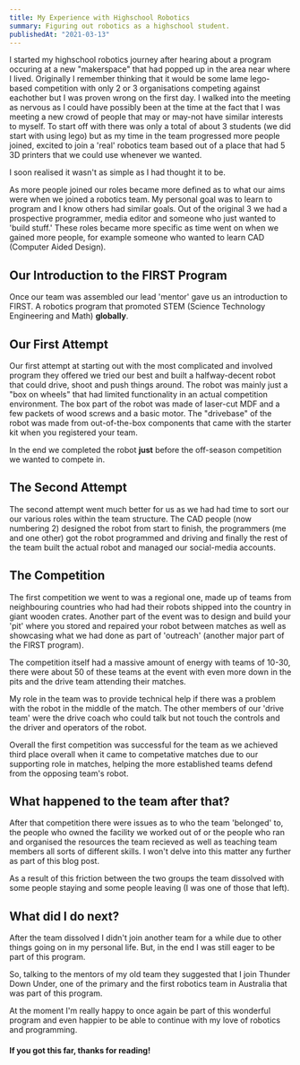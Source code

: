 ```yaml
---
title: My Experience with Highschool Robotics
summary: Figuring out robotics as a highschool student.
publishedAt: "2021-03-13"
---
```


I started my highschool robotics journey after hearing about a program occuring at a new "makerspace" that had popped up in the area near where I lived. Originally I remember thinking that it would be some lame lego-based competition with only 2 or 3 organisations competing against eachother but I was proven wrong on the first day.
I walked into the meeting as nervous as I could have possibly been at the time at the fact that I was meeting a new crowd of people that may or may-not have similar interests to myself. To start off with there was only a total of about 3 students (we did start with using lego) but as my time in the team progressed more people joined, excited to join a 'real' robotics team based out of a place that had 5 3D printers that we could use whenever we wanted.

I soon realised it wasn't as simple as I had thought it to be.

As more people joined our roles became more defined as to what our aims were when we joined a robotics team. My personal goal was to learn to program and I know others had similar goals. Out of the original 3 we had a prospective programmer, media editor and someone who just wanted to 'build stuff.' These roles became more specific as time went on when we gained more people, for example someone who wanted to learn CAD (Computer Aided Design).

## Our Introduction to the FIRST Program

Once our team was assembled our lead 'mentor' gave us an introduction to FIRST. A robotics program that promoted STEM (Science Technology Engineering and Math) **globally**.

## Our First Attempt

Our first attempt at starting out with the most complicated and involved program they offered we tried our best and built a halfway-decent robot that could drive, shoot and push things around. The robot was mainly just a "box on wheels" that had limited functionality in an actual competition environment. The box part of the robot was made of laser-cut MDF and a few packets of wood screws and a basic motor. The "drivebase" of the robot was made from out-of-the-box components that came with the starter kit when you registered your team.

In the end we completed the robot **just** before the off-season competition we wanted to compete in.

## The Second Attempt

The second attempt went much better for us as we had had time to sort our our various roles within the team structure. The CAD people (now numbering 2) designed the robot from start to finish, the programmers (me and one other) got the robot programmed and driving and finally the rest of the team built the actual robot and managed our social-media accounts.

## The Competition

The first competition we went to was a regional one, made up of teams from neighbouring countries who had had their robots shipped into the country in giant wooden crates. Another part of the event was to design and build your 'pit' where you stored and repaired your robot between matches as well as showcasing what we had done as part of 'outreach' (another major part of the FIRST program).

The competition itself had a massive amount of energy with teams of 10-30, there were about 50 of these teams at the event with even more down in the pits and the drive team attending their matches.

My role in the team was to provide technical help if there was a problem with the robot in the middle of the match. The other members of our 'drive team' were the drive coach who could talk but not touch the controls and the driver and operators of the robot.

Overall the first competition was successful for the team as we achieved third place overall when it came to competative matches due to our supporting role in matches, helping the more established teams defend from the opposing team's robot.

## What happened to the team after that?

After that competition there were issues as to who the team 'belonged' to, the people who owned the facility we worked out of or the people who ran and organised the resources the team recieved as well as teaching team members all sorts of different skills. I won't delve into this matter any further as part of this blog post.

As a result of this friction between the two groups the team dissolved with some people staying and some people leaving (I was one of those that left).

## What did I do next?

After the team dissolved I didn't join another team for a while due to other things going on in my personal life. But, in the end I was still eager to be part of this program.

So, talking to the mentors of my old team they suggested that I join Thunder Down Under, one of the primary and the first robotics team in Australia that was part of this program.

At the moment I'm really happy to once again be part of this wonderful program and even happier to be able to continue with my love of robotics and programming.

#### If you got this far, thanks for reading!
